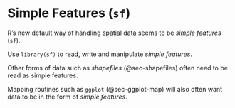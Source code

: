 # Simple Features (`sf`)

R's new default way of handling spatial data seems to be *simple features* (`sf`).

Use `library(sf)` to read, write and manipulate *simple features*.

Other forms of data such as *shapefiles* (@sec-shapefiles) often need to be read as simple features.

Mapping routines such as `ggplot` (@sec-ggplot-map) will also often want data to be in the form of *simple features*. 
